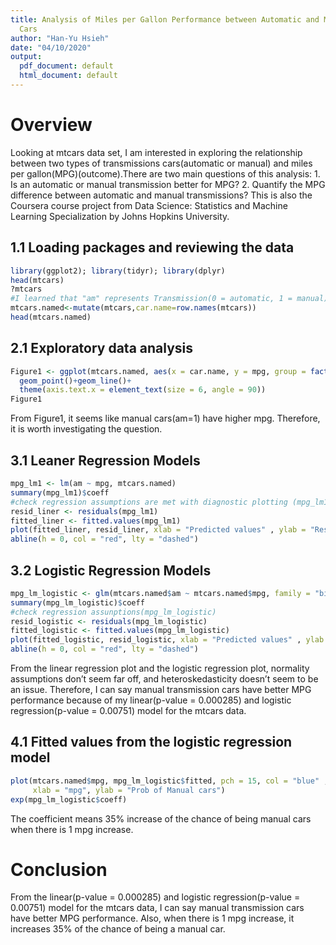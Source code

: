 ```yaml
---
title: Analysis of Miles per Gallon Performance between Automatic and Manual Transmission
  Cars
author: "Han-Yu Hsieh"
date: "04/10/2020"
output:
  pdf_document: default
  html_document: default
---
```

# Overview 
Looking at mtcars data set, I am interested in exploring the relationship between two types of transmissions cars(automatic or manual) and miles per gallon(MPG)(outcome).There are two main questions of this analysis: 1. Is an automatic or manual transmission better for MPG? 2. Quantify the MPG difference between automatic and manual transmissions? This is also the Coursera course project from Data Science: Statistics and Machine Learning Specialization by Johns Hopkins University.

## 1.1 Loading packages and reviewing the data
```r
library(ggplot2); library(tidyr); library(dplyr)
head(mtcars)
?mtcars
#I learned that "am" represents	Transmission(0 = automatic, 1 = manual)
mtcars.named<-mutate(mtcars,car.name=row.names(mtcars))
head(mtcars.named)
```

## 2.1 Exploratory data analysis
```r
Figure1 <- ggplot(mtcars.named, aes(x = car.name, y = mpg, group = factor(am), color = factor(am)))+
  geom_point()+geom_line()+
  theme(axis.text.x = element_text(size = 6, angle = 90))
Figure1  
```

From Figure1, it seems like manual cars(am=1) have higher mpg. Therefore, it is worth investigating the question.


## 3.1 Leaner Regression Models
```r
mpg_lm1 <- lm(am ~ mpg, mtcars.named)
summary(mpg_lm1)$coeff
#check regression assumptions are met with diagnostic plotting (mpg_lm1)
resid_liner <- residuals(mpg_lm1)
fitted_liner <- fitted.values(mpg_lm1)
plot(fitted_liner, resid_liner, xlab = "Predicted values" , ylab = "Residuals")
abline(h = 0, col = "red", lty = "dashed")
```

## 3.2 Logistic Regression Models
```r
mpg_lm_logistic <- glm(mtcars.named$am ~ mtcars.named$mpg, family = "binomial")
summary(mpg_lm_logistic)$coeff
#check regression assunptions(mpg_lm_logistic)
resid_logistic <- residuals(mpg_lm_logistic)
fitted_logistic <- fitted.values(mpg_lm_logistic)
plot(fitted_logistic, resid_logistic, xlab = "Predicted values" , ylab = "Residuals") 
abline(h = 0, col = "red", lty = "dashed")
```

From the linear regression plot and the logistic regression plot, normality assumptions don't seem far off, and heteroskedasticity doesn't seem to be an issue. Therefore, I can say manual transmission cars have better MPG performance because of my linear(p-value = 0.000285) and logistic regression(p-value = 0.00751) model for the mtcars data.

## 4.1 Fitted values from the logistic regression model
```r
plot(mtcars.named$mpg, mpg_lm_logistic$fitted, pch = 15, col = "blue" ,
     xlab = "mpg", ylab = "Prob of Manual cars")
exp(mpg_lm_logistic$coeff)
```

The coefficient means 35% increase of the chance of being manual cars when there is 1 mpg increase.

# Conclusion
From the linear(p-value = 0.000285) and logistic regression(p-value = 0.00751) model for the mtcars data, I can say manual transmission cars have better MPG performance. Also, when there is 1 mpg increase, it increases 35% of the chance of being a manual car. 
